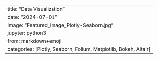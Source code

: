 ---
title:   "Data Visualization"
date:    "2024-07-01"
image:   "Featured_Image_Plotly-Seaborn.jpg"
jupyter: python3
from:    markdown+emoji
categories: [Plotly, Seaborn, Folium, Matplotlib, Bokeh, Altair]
---